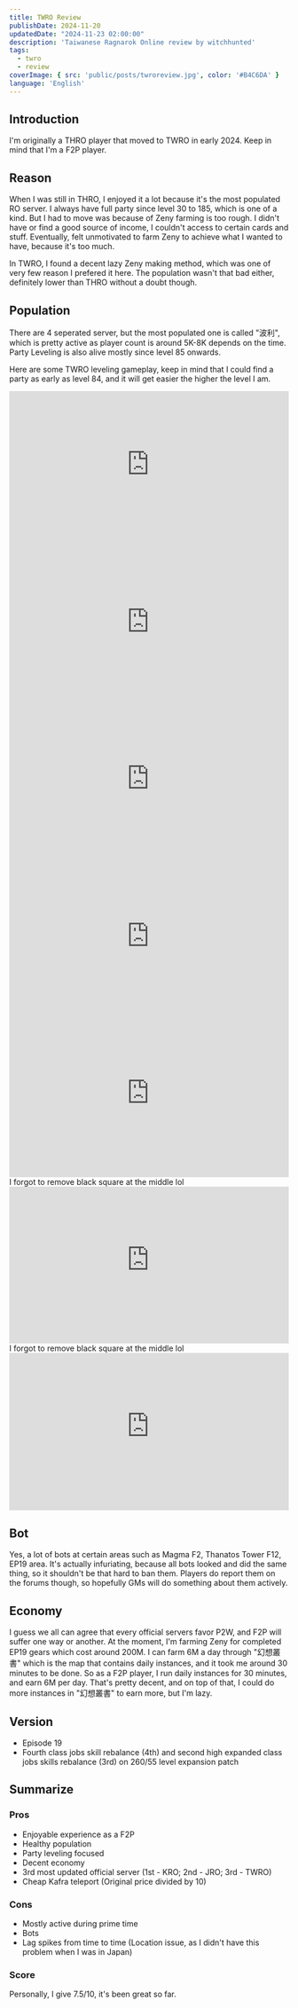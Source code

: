```yaml
---
title: TWRO Review
publishDate: 2024-11-20
updatedDate: "2024-11-23 02:00:00"
description: 'Taiwanese Ragnarok Online review by witchhunted'
tags:
  - twro
  - review
coverImage: { src: 'public/posts/twroreview.jpg', color: '#B4C6DA' }
language: 'English'
---
```



## Introduction

I'm originally a THRO player that moved to TWRO in early 2024. Keep in mind that I'm a F2P player.

## Reason

When I was still in THRO, I enjoyed it a lot because it's the most populated RO server. I always have full party since level 30 to 185,
which is one of a kind. But I had to move was because of Zeny farming is too rough.
I didn't have or find a good source of income, I couldn't access to certain cards and stuff.
Eventually, felt unmotivated to farm Zeny to achieve what I wanted to have, because it's too much.

In TWRO, I found a decent lazy Zeny making method, which was one of very few reason I prefered it here. The population wasn't that bad either,
definitely lower than THRO without a doubt though.

## Population

There are 4 seperated server, but the most populated one is called "波利", which is pretty active as player count is around 5K-8K depends on the time.
Party Leveling is also alive mostly since level 85 onwards.

Here are some TWRO leveling gameplay, keep in mind that I could find a party as early as level 84, and it will get easier the higher the level I am.

<Collapse title="Level 84 High Wizard @ve_fild07">
<span><div style="position: relative; padding-bottom: 56.25%; height: 0; overflow: hidden; max-width: 100%; background-color: #000;">
  <iframe style="position: absolute; top: 0; left: 0; width: 100%; height: 100%; border: none;" 
          src="https://www.youtube-nocookie.com/embed/bmG--i1_wWI?si=2Fs48PkEfLb_1xON" 
          title="YouTube video player" 
          allow="accelerometer; autoplay; clipboard-write; encrypted-media; gyroscope; picture-in-picture; web-share" 
          referrerpolicy="strict-origin-when-cross-origin" 
          allowfullscreen></iframe>
</div>
</span>
</Collapse>

<Collapse title="Level 92 High Priest @ve_fild07">
<span><div style="position: relative; padding-bottom: 56.25%; height: 0; overflow: hidden; max-width: 100%; background-color: #000;">
  <iframe style="position: absolute; top: 0; left: 0; width: 100%; height: 100%; border: none;" 
          src="https://www.youtube-nocookie.com/embed/WvcgPdpZqvI?si=PPm8hgl--0u96sWa" 
          title="YouTube video player" 
          allow="accelerometer; autoplay; clipboard-write; encrypted-media; gyroscope; picture-in-picture; web-share" 
          referrerpolicy="strict-origin-when-cross-origin" 
          allowfullscreen></iframe></div></span>
</Collapse>

<Collapse title="Level 108 High Priest @Rachel Sanctuary">
<span><div style="position: relative; padding-bottom: 56.25%; height: 0; overflow: hidden; max-width: 100%; background-color: #000;">
  <iframe style="position: absolute; top: 0; left: 0; width: 100%; height: 100%; border: none;" 
          src="https://www.youtube-nocookie.com/embed/27im4UELDHs?si=JE4fUXWTqaJqDmCg" 
          title="YouTube video player" 
          allow="accelerometer; autoplay; clipboard-write; encrypted-media; gyroscope; picture-in-picture; web-share" 
          referrerpolicy="strict-origin-when-cross-origin" 
          allowfullscreen></iframe></div></span>
</Collapse>

<Collapse title="Level 176 Minstrel @Illusion of Labyrinth">
<span><div style="position: relative; padding-bottom: 56.25%; height: 0; overflow: hidden; max-width: 100%; background-color: #000;">
  <iframe style="position: absolute; top: 0; left: 0; width: 100%; height: 100%; border: none;" 
          src="https://www.youtube-nocookie.com/embed/UDc6JkVdEMM?si=aKCYUcw1GgxSgGF1" 
          title="YouTube video player" 
          allow="accelerometer; autoplay; clipboard-write; encrypted-media; gyroscope; picture-in-picture; web-share" 
          referrerpolicy="strict-origin-when-cross-origin" 
          allowfullscreen></iframe></div></span>
</Collapse>

<Collapse title="Level 192 Minstrel @Odin F4">
<span><div style="position: relative; padding-bottom: 56.25%; height: 0; overflow: hidden; max-width: 100%; background-color: #000;">
  <iframe style="position: absolute; top: 0; left: 0; width: 100%; height: 100%; border: none;" 
          src="https://www.youtube-nocookie.com/embed/2EwBMW84Uws?si=CwUSIIG_jwIy8z_2" 
          title="YouTube video player" 
          allow="accelerometer; autoplay; clipboard-write; encrypted-media; gyroscope; picture-in-picture; web-share" 
          referrerpolicy="strict-origin-when-cross-origin" 
          allowfullscreen></iframe></div></span>
</Collapse>

<Collapse title="Level 213 Inquisitor @Nifheim Dungeon F1">
<span>I forgot to remove black square at the middle lol</span>
<span><div style="position: relative; padding-bottom: 56.25%; height: 0; overflow: hidden; max-width: 100%; background-color: #000;">
  <iframe style="position: absolute; top: 0; left: 0; width: 100%; height: 100%; border: none;" 
          src="https://www.youtube-nocookie.com/embed/Ci2vCrWJD3o?si=RyM8t1yQbXzsIWS-" 
          title="YouTube video player" 
          allow="accelerometer; autoplay; clipboard-write; encrypted-media; gyroscope; picture-in-picture; web-share" 
          referrerpolicy="strict-origin-when-cross-origin" 
          allowfullscreen></iframe></div></span>
</Collapse>

<Collapse title="Level 230 Inquisitor @Abandoned Lab Amicitia F2">
<span>I forgot to remove black square at the middle lol</span>
<span><div style="position: relative; padding-bottom: 56.25%; height: 0; overflow: hidden; max-width: 100%; background-color: #000;">
  <iframe style="position: absolute; top: 0; left: 0; width: 100%; height: 100%; border: none;" 
          src="https://www.youtube-nocookie.com/embed/V9JDmYMmrrE?si=NBmrNqY9ZsvK1EZl" 
          title="YouTube video player" 
          allow="accelerometer; autoplay; clipboard-write; encrypted-media; gyroscope; picture-in-picture; web-share" 
          referrerpolicy="strict-origin-when-cross-origin" 
          allowfullscreen></iframe></div></span>
</Collapse>

## Bot

Yes, a lot of bots at certain areas such as Magma F2, Thanatos Tower F12, EP19 area. It's actually infuriating, because all bots looked and did the same thing,
so it shouldn't be that hard to ban them. Players do report them on the forums though, so hopefully GMs will do something about them actively.

## Economy

I guess we all can agree that every official servers favor P2W, and F2P will suffer one way or another. At the moment, I'm farming Zeny for completed EP19 gears which cost around
200M. I can farm 6M a day through "幻想叢書" which is the map that contains daily instances, and it took me around 30 minutes to be done.
So as a F2P player, I run daily instances for 30 minutes, and earn 6M per day. That's pretty decent, and on top of that, I could do more instances in "幻想叢書" to earn more,
but I'm lazy.

## Version

- Episode 19
- Fourth class jobs skill rebalance (4th) and second high expanded class jobs skills rebalance (3rd) on 260/55 level expansion patch

## Summarize

### Pros

- Enjoyable experience as a F2P
- Healthy population
- Party leveling focused
- Decent economy
- 3rd most updated official server (1st - KRO; 2nd - JRO; 3rd - TWRO)
- Cheap Kafra teleport (Original price divided by 10)

### Cons

- Mostly active during prime time
- Bots
- Lag spikes from time to time (Location issue, as I didn't have this problem when I was in Japan)

### Score

Personally, I give 7.5/10, it's been great so far.